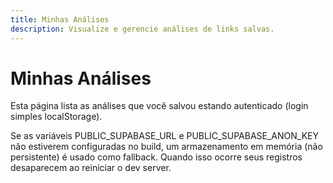 ```yaml
---
title: Minhas Análises
description: Visualize e gerencie análises de links salvas.
---
```


# Minhas Análises

Esta página lista as análises que você salvou estando autenticado (login simples localStorage).

Se as variáveis PUBLIC_SUPABASE_URL e PUBLIC_SUPABASE_ANON_KEY não estiverem configuradas no build, um armazenamento em memória (não persistente) é usado como fallback. Quando isso ocorre seus registros desaparecem ao reiniciar o dev server.

<div id="saved-analyses-root" style="margin-top:1rem;"></div>
<style>
  .ma-table { width:100%; border-collapse:collapse; }
  .ma-table th, .ma-table td { padding:6px 8px; border-bottom:1px solid #ddd; font-size:13px; }
  .ma-actions button { font-size:11px; margin-right:4px; }
  .ma-toolbar { display:flex; gap:8px; flex-wrap:wrap; align-items:center; margin-bottom:8px; }
  .ma-toolbar input { padding:6px 10px; border:1px solid #ccc; border-radius:6px; }
</style>

<script>
(function(){
  const root = document.getElementById('saved-analyses-root');
  let page=1, limit=10, total=0, q='';
  async function load(){
    const user = localStorage.getItem('la-user');
    const userHash = localStorage.getItem('la-user-hash');
    if(!user || !userHash){
      root.innerHTML = `<p>Você não está logado. Faça login na Home.</p>`; return;
    }
    const params = new URLSearchParams({ userHash, page:String(page), limit:String(limit) });
    if(q) params.set('q', q);
    const res = await fetch('/api/analises?'+params.toString());
    if(!res.ok){ root.innerHTML='<p>Erro ao carregar análises.</p>'; return; }
    const data = await res.json();
    total = data.total;
    render(user, data.items);
  }
  function render(user, items){
    const pages = Math.max(1, Math.ceil(total/limit));
    const rows = items.map(r=>`<tr><td>${r.url}</td><td>${new Date(r.ts).toLocaleString()}</td><td class="ma-actions"><button data-id="${r.id}" class="ma-view">Ver</button><button data-id="${r.id}" class="ma-del">Excluir</button></td></tr>`).join('');
    root.innerHTML = `
      <div class="ma-toolbar">
        <span><strong>Usuário:</strong> ${user}</span>
        <input id="ma-search" placeholder="Filtrar URL" value="${q}" />
        <select id="ma-limit">${[10,20,30,50].map(v=>`<option ${v===limit?'selected':''}>${v}</option>`).join('')}</select>
        <button id="ma-prev" ${page<=1?'disabled':''}>Prev</button>
        <span>Pg ${page}/${pages}</span>
        <button id="ma-next" ${page>=pages?'disabled':''}>Next</button>
        <button id="ma-refresh">Atualizar</button>
      </div>
      <table class="ma-table"><thead><tr><th>URL</th><th>Data</th><th>Ações</th></tr></thead><tbody>${rows || '<tr><td colspan="3">Nenhum registro.</td></tr>'}</tbody></table>`;
    root.querySelectorAll('.ma-view').forEach(btn=>btn.addEventListener('click', async e=>{
      const id = e.currentTarget.getAttribute('data-id');
      const rec = items.find(i=>i.id===id); if(rec) alert(JSON.stringify(rec.data,null,2));
    }));
    root.querySelectorAll('.ma-del').forEach(btn=>btn.addEventListener('click', async e=>{
      const id = e.currentTarget.getAttribute('data-id');
      const userHash = localStorage.getItem('la-user-hash');
      await fetch('/api/analises?userHash='+userHash+'&id='+id, { method:'DELETE' });
      load();
    }));
    root.querySelector('#ma-prev').addEventListener('click', ()=>{ if(page>1){ page--; load(); } });
    root.querySelector('#ma-next').addEventListener('click', ()=>{ const pages=Math.ceil(total/limit); if(page<pages){ page++; load(); } });
    root.querySelector('#ma-refresh').addEventListener('click', ()=> load());
    root.querySelector('#ma-search').addEventListener('input', (ev)=>{ q=ev.target.value.trim(); page=1; load(); });
    root.querySelector('#ma-limit').addEventListener('change', (ev)=>{ limit=parseInt(ev.target.value,10); page=1; load(); });
  }
  load();
})();
</script>
